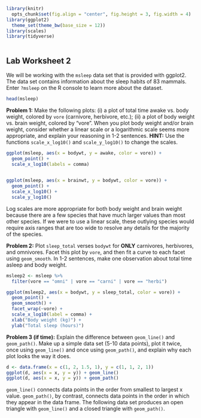 ```r

library(knitr)
  opts_chunk$set(fig.align = "center", fig.height = 3, fig.width = 4)
library(ggplot2)
  theme_set(theme_bw(base_size = 12))
library(scales)
library(tidyverse)
  
```

## Lab Worksheet 2

We will be working with the `msleep` data set that is provided with ggplot2. The data set contains information about the sleep habits of 83 mammals. Enter `?msleep` on the R console to learn more about the dataset.

```r

head(msleep)

```

**Problem 1:** Make the following plots: (i) a plot of total time awake vs. body weight, colored by `vore` (carnivore, herbivore, etc.); (ii) a plot of body weight vs. brain weight, colored by "vore". When you plot body weight and/or brain weight, consider whether a linear scale or a logarithmic scale seems more appropriate, and explain your reasoning in 1-2 sentences. **HINT:** Use the functions `scale_x_log10()` and `scale_y_log10()` to change the scales.

```r

ggplot(msleep, aes(x = bodywt, y = awake, color = vore)) +
  geom_point() + 
  scale_x_log10(labels = comma)
  

ggplot(msleep, aes(x = brainwt, y = bodywt, color = vore)) +
  geom_point() +
  scale_x_log10() +
  scale_y_log10()

```

Log scales are more appropriate for both body weight and brain weight because there are a few species that have much larger values than most other species. If we were to use a linear scale, these outlying species would require axis ranges that are too wide to resolve any details for the majority of the species.

**Problem 2:** Plot `sleep_total` verses `bodywt` for **ONLY** carnivores, herbivores, and omnivores. Facet this plot by `vore`, and then fit a curve to each facet using `geom_smooth`. In 1-2 sentences, make one observation about total time asleep and body weight.

```r

msleep2 <- msleep %>%
  filter(vore == "omni" | vore == "carni" | vore == "herbi")

ggplot(msleep2, aes(x = bodywt, y = sleep_total, color = vore)) +
  geom_point() +
  geom_smooth() +
  facet_wrap(~vore) +
  scale_x_log10(label = comma) +
  xlab("Body weight (kg)") +
  ylab("Total sleep (hours)")

```


**Problem 3 (if time):** Explain the difference between `geom_line()` and `geom_path()`. Make up a simple data set (5-10 data points), plot it twice, once using `geom_line()` and once using `geom_path()`, and explain why each plot looks the way it does.

```r

d <- data.frame(x = c(1, 2, 1.5, 1), y = c(1, 1, 2, 1))
ggplot(d, aes(x = x, y = y)) + geom_line()
ggplot(d, aes(x = x, y = y)) + geom_path()

```

`geom_line()` connects data points in the order from smallest to largest x value. `geom_path()`, by contrast, connects data points in the order in which they appear in the data frame. The following data set produces an open triangle with `geom_line()` and a closed triangle with `geom_path()`. 

